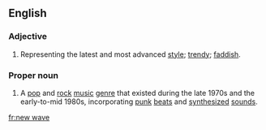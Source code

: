 ==English==
===Adjective===
{{en-adj|pos=[[new]] [[wave]]}}
# Representing the latest and most advanced [[style]]; [[trendy]]; [[faddish]].

===Proper noun===
{{wikipedia|New Wave music}}
{{en-proper noun|sg=[[new]] [[wave]]}}
# A  [[pop]] and [[rock]] [[music]] [[genre]] that existed during the late 1970s and the early-to-mid 1980s, incorporating [[punk]] [[beat]]s and [[synthesize]]d [[sound]]s.

[[fr:new wave]]